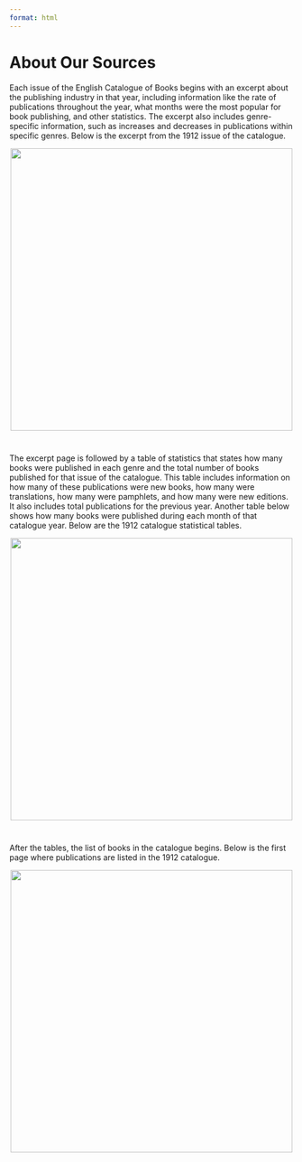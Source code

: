 ```yaml
---
format: html
---
```


<h1 class="page-top">About Our Sources</h1>



Each issue of the English Catalogue of Books begins with an excerpt about the publishing industry in that year, including information like the rate of publications throughout the year, what months were the most popular for book publishing, and other statistics. The excerpt also includes genre-specific information, such as increases and decreases in publications within specific genres. Below is the excerpt from the 1912 issue of the catalogue.

<p style="text-align: center;">
  <img src="1912_excerpt.jpeg" width="500px">
</p>

<div style="margin-top: 40px;"></div>

The excerpt page is followed by a table of statistics that states how many books were published in each genre and the total number of books published for that issue of the catalogue. This table includes information on how many of these publications were new books, how many were translations, how many were pamphlets, and how many were new editions. It also includes total publications for the previous year. Another table below shows how many books were published during each month of that catalogue year. Below are the 1912 catalogue statistical tables.

<p style="text-align: center;">
  <img src="1912_stats.jpeg" width="500px">
</p>

<div style="margin-top: 40px;"></div>

After the tables, the list of books in the catalogue begins. Below is the first page where publications are listed in the 1912 catalogue.

<p style="text-align: center;">
  <img src="1912_page_1.jpeg" width="500px">
</p>